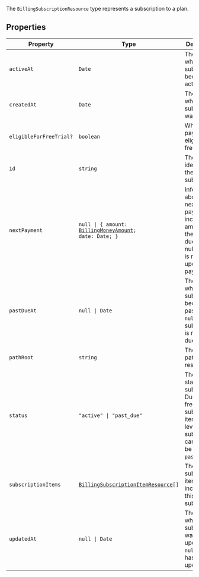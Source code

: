 The `BillingSubscriptionResource` type represents a subscription to a plan.

## Properties

| Property                                                  | Type                                                                                                                        | Description                                                                                                                                      |
| --------------------------------------------------------- | --------------------------------------------------------------------------------------------------------------------------- | ------------------------------------------------------------------------------------------------------------------------------------------------ |
| <a id="activeat"></a> `activeAt`                          | `Date`                                                                                                                      | The date when the subscription became active.                                                                                                    |
| <a id="createdat"></a> `createdAt`                        | `Date`                                                                                                                      | The date when the subscription was created.                                                                                                      |
| <a id="eligibleforfreetrial"></a> `eligibleForFreeTrial?` | `boolean`                                                                                                                   | Whether the payer is eligible for a free trial.                                                                                                  |
| <a id="id"></a> `id`                                      | `string`                                                                                                                    | The unique identifier for the subscription.                                                                                                      |
| <a id="nextpayment"></a> `nextPayment`                    | <code>null \| \{ amount: [BillingMoneyAmount](/docs/reference/javascript/types/billing-money-amount); date: Date; \}</code> | Information about the next payment, including the amount and the date it's due. Returns null if there is no upcoming payment.                    |
| <a id="pastdueat"></a> `pastDueAt`                        | <code>null \| Date</code>                                                                                                   | The date when the subscription became past due, or `null` if the subscription is not past due.                                                   |
| <a id="pathroot"></a> `pathRoot`                          | `string`                                                                                                                    | The root path of the resource.                                                                                                                   |
| <a id="status"></a> `status`                              | <code>"active" \| "past_due"</code>                                                                                         | The current status of the subscription. Due to the free plan subscription item, the top level subscription can either be `active` or `past_due`. |
| <a id="subscriptionitems"></a> `subscriptionItems`        | <code>[BillingSubscriptionItemResource](/docs/reference/javascript/types/billing-subscription-item-resource)[]</code>       | The list of subscription items included in this subscription.                                                                                    |
| <a id="updatedat"></a> `updatedAt`                        | <code>null \| Date</code>                                                                                                   | The date when the subscription was last updated, or `null` if it hasn't been updated.                                                            |
